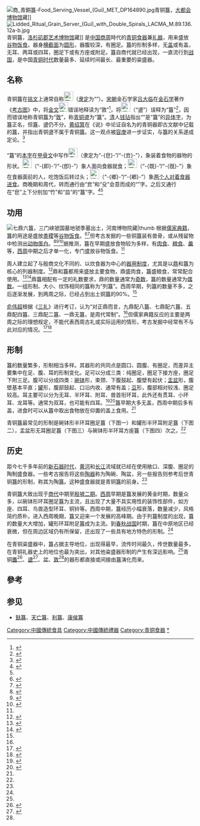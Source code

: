 [[File:商_青銅簋-Food_Serving_Vessel_(Gui)_MET_DP164890.jpg|thumb]]青铜簋，[[大都会博物馆|大都会博物馆]]藏]]
[[File:Lidded_Ritual_Grain_Server_(Gui)_with_Double_Spirals_LACMA_M.89.136.12a-b.jpg|thumb]]青铜簋，[[洛杉矶郡艺术博物馆|洛杉矶郡艺术博物馆]]藏]]
'''{{Ruby|簋|-{zh-tw:ㄍㄨㄟˇ;zh-cn:guǐ;zh-hk:gwai2}-}}'''是[[中国|中国]][[商朝|商]][[周代|周]]時代的[[青铜|青铜]][[食器|食器]]兼[[礼器|礼器]]，用来盛放[[谷物|谷物]][[饭食|饭食]]。器身[[截面_(几何)|横截面]]为[[圆形|圆形]]，器腹较深，有圈足。簋的形制多样，无[[盖子|盖]]或有盖，无耳、两耳或四耳，圈足下或有方座或附足。簋自商代就已经出现，一直流行到[[战国|战国]]，是中国[[青铜时代|青铜时代]]数量最多、延续时间最长、最重要的粢盛器。

==名称==
青铜簋在[[铭文|铭文]]上通常自称[[File:簋-bronze.svg|25px]]（[[隶定|隶定]]为“{{僻字|𣪕|⿰㿝殳}}”）。[[宋朝|宋朝]]金石学家[[吕大临|吕大临]]在[[金石学|金石学]]著作《[[考古图|考古图]]》中，将[[金文|金文]][[File:簋-bronze.svg|25px]]错误地释读为“敦”<ref>{{cite book|author=吕大临|title=考古图·卷三|url=https://ctext.org/library.pl?if=gb&file=140475&page=20|access-date=2019-11-01|archive-date=2020-12-12|archive-url=https://web.archive.org/web/20201212005852/https://ctext.org/library.pl?if=gb&file=140475&page=20|dead-url=no}}</ref>，将[[File:盨-bronze.svg|25px]]（“盨”）误释为“簋”<ref>{{cite book|author=吕大临|title=考古图·卷三|url=https://ctext.org/library.pl?if=gb&file=140476&page=21|access-date=2019-11-01|archive-date=2020-07-17|archive-url=https://web.archive.org/web/20200717065016/https://ctext.org/library.pl?if=gb&file=140476&page=21|dead-url=no}}</ref>，因而错误地称青铜簋为“[[敦_(器皿)|敦]]”，称[[盨|青铜盨]]为“簋”。[[清|清]]人[[钱玷|钱玷]]指出“{{僻字|𣪕|⿰㿝殳}}”是“簋”的[[异体字|异体字]]，为簋正名，但簋、盨仍不分。[[黄绍箕|黄绍箕]]在《说{{僻字|𣪕|⿰㿝殳}}》中论证自名为{{僻字|𣪕|⿰㿝殳}}的青铜器即古文献中记载的簋，并指出青铜盨不属于青铜簋。这一观点被[[容庚|容庚]]进一步证实，{{僻字|𣪕|⿰㿝殳}}与簋的关系遂成定论。<ref name=ZFH>{{cite book |author=朱凤瀚|year=2009|title=中国青铜器综论|publisher=上海古籍出版社 |location=上海|ISBN=978-7-5325-5055-5}}</ref>{{rp|124}}

“簋”的[[本字|本字]]在[[甲骨文|甲骨文]]中写作[[File:皀-oracle.svg|25px]]（隶定为“-{皀}-”/“-{㿝}-”），象装着食物的器物的形状。[[File:即-oracle.svg|25px]]（“-{即}-”/“-{卽}-”）象人面向食器就食；[[File:既-oracle.svg|25px]]（“-{既}-”/“-{旣}-”）象在食器面前的人，吃饱饭后转过头；[[File:卿-oracle.svg|25px]]（“-{鄉}-”/“-{鄕}-”）象[[乡饮酒礼|两个人对着食器进食]]。商晚期和周代，转而通行由“㿝”和“殳”会意而成的“{{僻字|𣪕|⿰㿝殳}}”字。之后又通行在“皀”上下分别加“竹”和“皿”的“簋”字。<ref>{{cite web|url=http://humanum.arts.cuhk.edu.hk/Lexis/lexi-mf/|title=漢語多功能字庫|publisher=香港中文大學人文電算研究中心|access-date=2019-11-03|archive-url=https://web.archive.org/web/20190805191059/http://humanum.arts.cuhk.edu.hk/Lexis/lexi-mf/|archive-date=2019-08-05|dead-url=yes}}</ref><ref name=ZFH/>{{rp|124}}

==功用==
[[File:虢季墓七鼎六簋_20160924.jpg|七鼎六簋，[[三门峡虢国墓地]][[虢季|虢季]]墓出土，[[河南博物院|河南博物院]]藏<ref>{{cite journal|title=三门峡上村岭虢国墓地M2001发掘简报|author1=河南省文物研究所|author2=三门峡市文物工作队|journal=华夏考古|year=1992|issue=03|page=104-113}}</ref>|thumb]]
根据[[儒家|儒家]][[典籍|典籍]]，簋的用途是盛放[[黍|黍稷]]等[[谷物|谷物]][[饭食|饭食]]。<ref>{{cite book|title=仪礼·公食大夫礼|quote=宰夫设黍稷六簋于俎西。|url=https://ctext.org/yili/gong-shi-da-fu-li/ens|access-date=2019-11-01|archive-date=2021-02-27|archive-url=https://web.archive.org/web/20210227085351/https://ctext.org/yili/gong-shi-da-fu-li/ens|dead-url=no}}</ref><ref>{{cite book|title=周礼注疏·地官·舍人|quote=凡祭祀，共簠簋，實之，陳之……方曰簠，圓曰簋，盛黍稷稻粱器。|url=https://ctext.org/library.pl?if=en&file=74731&page=60|access-date=2019-11-01|archive-date=2020-11-01|archive-url=https://web.archive.org/web/20201101161444/https://ctext.org/library.pl?if=en&file=74731&page=60|dead-url=no}}</ref>但考古发掘的一些铜簋装有兽骨，或从残留物中检测出[[动物|动物]][[蛋白质|蛋白]]。<ref>{{cite journal|author=中国社会科学院考古研究所安阳工作队|title=1987年夏安阳郭家庄东南殷墓的发掘|journal=考古|year=1988|issue=10|page=875-881}}</ref><ref>{{cite journal|author=陕西周原考古队|title=陕西扶风齐家十九号西周墓|journal=文物|year=1979|issue=11|page=1-11}}</ref><ref>{{cite journal|author=杨益民,金爽,谢尧亭,黄文川,王昌燧|title=绛县倗国墓地铜簋的残留物分析|journal=华夏考古|year=2012|issue=03|page=67-71}}</ref>据推测，簋在早期盛放食物较为多样，有[[肉类食物|肉食]]、[[粮食|粮食]]、[[羹|羹]]等，[[西周|西周]]中期之后才单一化，专门盛放谷物饭食。<ref name=RXL/>{{rp|36}}

周人建立起了与殷商文化不同的、以炊食器为中心的[[礼乐制度|器用制度]]，尤其是以[[鼎|鼎]]和簋为核心的列器制度。<ref>{{cite book|author=曹玮|chapter=从青铜器的演化试论西周前后期之交的礼制变化|title=周秦文化研究|location=西安|publisher=陕西人民出版社|year= 1998|page=443-456|isbn=7-224-04309-5}}</ref>鼎和簋都用来盛放主要食物，鼎盛肉食，簋盛粮食，常常配合使用。<ref>{{cite book|title=周礼注疏|quote=鼎簋十有二……合言鼎簋者，牲與黍稷俱食之主也。|url=https://ctext.org/wiki.pl?if=en&chapter=840998#p92|access-date=2019-11-01|archive-date=2020-11-01|archive-url=https://web.archive.org/web/20201101161448/https://ctext.org/wiki.pl?if=en&chapter=840998#p92|dead-url=no}}</ref><ref name=YWC>{{cite journal|author1=俞伟超|author2=高明|title=周代用鼎制度研究(上)|journal=北京大学学报(哲学社会科学版)|year=1978|issue=01|page=85-99}}</ref>鼎簋相配有一定的礼数要求，鼎的数量通常为[[奇数|奇数]]，簋的数量通常为[[偶数|偶数]]。一组形制、大小、纹饰相同的簋称为“列簋”。西周早期，列簋的数量不多，之后逐渐发展，到两周之际，已经占到出土铜簋的90%。<ref name=RXL/>{{rp|230}}

[[俞伟超|俞伟超]]根据《[[三礼|三礼]]》进行考订，认为“对正鼎而言，九鼎配八簋、七鼎配六簋、五鼎配四簋、三鼎配二簋、一鼎无簋，是周代常制”。<ref name=YWC/>但儒家典籍反应的主要是两周之际的理想规定，不能代表西周古礼或实际运用的情形，考古发掘中经常有不与此对应的情况。<ref>{{cite journal|author=林沄|title=周代用鼎制度商榷|journal=史学集刊|year=1990|issue=03|page=12-23}}</ref><ref>{{cite journal|author=谢尧亭|title=天马—曲村墓地用鼎簋礼的考察|journal=文物世界|year=2010|issue=03|page=18-24}}</ref>

==形制==
簋的数量繁多，形制相当多样。其器形的共同点是圆口、圆腹、有圈足，而差异主要集中在足、腹、耳的形制变化。足可以分成三类：纯圈足，圈足下接方座，圈足下附三足。腹可以分成四类：[[碗|碗]][[钵|钵]]形，束颈、下腹鼓起、腹壁有起伏；[[盂|盂]][[盆|盆]]形，腹壁基本平直；[[罐|罐]]形，腹部鼓起、口沿内收、通常有盖；[[豆_(器皿)|豆]]形，腹部相对较浅、圈足较高。耳主要可以分为无耳、半环耳、附耳、兽首衔环耳，此外还有贯耳、小环耳、龙耳等。通常为双耳，也可能有四耳。<ref name=CFM>{{cite book|title=商周青铜粢盛器特展图录|author=陈芳妹|chapter=商周青铜簋形器研究|page=19-110|location=台北|publisher=国立故宫博物院|year=1985|isbn=9789575621803}}</ref>{{rp|25,28-29}}<ref name=RXL>{{cite thesis|title=商周青铜簋整理与研究|author=任雪莉|publisher=[[陕西师范大学|陕西师范大学]]|degree=考古学及博物馆学博士|year=2014}}</ref>{{rp|40-41}}簋早期大多无盖，西周中期后多有盖，进食时可以从簋中取出食物放在仰置的盖上食用。<ref name=ZFH/>{{rp|125}}

青铜簋最常见的形制是碗钵形半环耳圈足簋（下图一）和罐形半环耳附足簋（下图二），盂盆形无耳圈足簋（下图三）与碗钵形半环耳方座簋（下图四）次之。<ref name=RXL/>{{rp|52,54,59}}
{{Gallery
 | File:商 青銅簋-Food Serving Vessel (Gui) MET DP218261.jpg|碗钵形、双半环耳、无盖、圈足簋，[[大都会博物馆|大都会博物馆]]藏
 | File:虢季墓列簋（之一） 20160924.jpg|罐形、双半环耳、有盖、附足簋，[[河南博物院|河南博物院]]藏
 | File:Gui-1973-Meiyang.jpg|盂盆形、无耳、无盖、圈足簋，[[宝鸡青铜器博物院|宝鸡青铜器博物院]]藏
 | File:Li Gui, 2016-09-09 01.jpg|碗钵形、双半环耳、无盖、方座簋，[[中国国家博物馆|中国国家博物馆]]藏
 | File:Bodong Gui.jpg|盂盆形、双附耳、无盖、圈足簋，[[宝鸡青铜器博物院|宝鸡青铜器博物院]]藏
 | File:Yubo Square-based Gui with Four Handles.jpg|豆形、四半环耳、有盖、方座簋，[[宝鸡青铜器博物院|宝鸡青铜器博物院]]藏
 | File:Clevelandart 1974.73.jpg|碗钵形、双龙耳、有盖、方座簋，[[克利夫兰艺术博物馆|克利夫兰艺术博物馆]]藏
 | File:西周 青銅簋-Grain Serving Vessel (Gui) MET DP151413.jpg|罐形、双兽首衔环耳、有盖、附足簋，[[大都会博物馆|大都会博物馆]]藏
}}

== 历史 ==
{{multiple image|perrow = 2|total_width=350|align=right
| image1 = Dong Gui.jpg
| image2 = 战国夔纹青铜簠.JPG
| image3 = 西周“虢季”青铜盨.jpg
| image4 = Jinan_2009_1156.jpg
| footer = 簋（左上）、[[簠|簠]]（右上）、[[盨|盨]]（左下）、[[敦_(器皿)|敦]]（右下）
}}
距今七千多年前的[[新石器时代|新石器时代]]，[[黄河|黄河]]和[[长江|长江]]流域就已经在使用敞口、深腹、圈足的陶制盛食器。一些考古报告将这些[[陶器|陶器]]称为陶碗、陶盆，另一些报告则参考后世青铜簋的形制，称其为陶簋。这种盛食器就是青铜簋的前身。<ref name=RXL/>{{rp|17}}

青铜簋大致出现于[[商代|商代]]中期至[[殷墟#殷墟文化分期|殷墟二期]]。[[西周|西周]]早期是簋发展的黄金时期，数量众多，以碗钵形环耳圈足簋为主流，且出现了大量不具实用性的装饰性部件，如方座、四耳、鸟兽造型环耳、铜铃等。西周中期，簋经历小幅衰落，数量减少，风格简约质朴。进入西周晚期，簋又迎来一个发展的高峰期。由于列簋制度的出现，簋的数量大大增加，罐形环耳附足簋成为主流。到[[春秋时期|春秋]][[战国|战国]]时期，簋在中原地区已经衰微，但在周边区域仍有所保留，还出现了一些具有地方特色的形制。<ref name=RXL/>{{rp|227-228}}

在青铜粢盛器中，簋占据主导地位，出现得最早，流传时间最久，传世数量最多，在青铜礼器史上的地位也最为突出，对其他粢盛器形制的产生有深远影响。<ref name=CFM/>{{rp|19,80}}青铜[[簠|簠]]<ref>{{cite journal|author1=张懋镕|author2=沙忠平|title=青铜簠兴起于宝鸡说|journal=文博|year=2015|issue=01|page=32-34}}</ref>、[[盨|盨]]<ref>{{cite journal zh|author=张懋镕|title=两周青铜盨研究|journal=考古学报|year=2003|issue=01|page=1-28}}</ref>、[[盆|盆]]、[[敦_(器皿)|敦]]<ref name=CFM/>{{rp|80}}的器形都直接或间接由簋演化而来。

== 參考 ==
{{reflist|2}}

==参见==
*[[㝬簋|㝬簋]]、[[天亡簋|天亡簋]]、[[利簋|利簋]]、[[康侯簋|康侯簋]]
{{commonscat|Gui (vessel)}}

{{青铜器}}
{{礼器}}

[[Category:中國傳統食具|Category:中國傳統食具]]
[[Category:中國傳統禮器|Category:中國傳統禮器]]
[[Category:青铜食器|Category:青铜食器]]
[[Category:簋|*]]